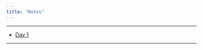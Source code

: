 ```yaml
---
title: "Notes"
---
```

-------------------------------------------------------------------------------

* [Day 1](pdf/efw_day1.pdf "Download")

-------------------------------------------------------------------------------

